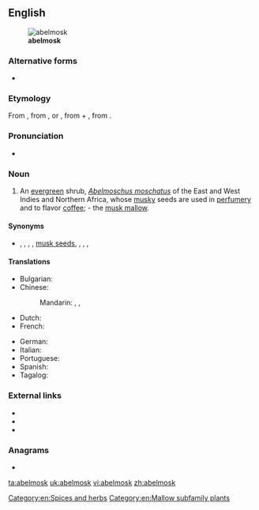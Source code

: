 ==English==
[[File:Abelmoschus moschatus Plant.jpg|thumb|'''abelmosk''']]

===Alternative forms===
* {{l|en|abelmusk}}

===Etymology===
From {{etyl|NL.|en}} {{m|la|Abelmoschus|abelmoschus}}, from {{etyl|ar|en}} {{m|ar|أَبُو المِسْك||father of musk}}, or {{m|ar|حَبّ المِسْك||grain of musk}}, from {{m|ar|حَبّ||grain}} + {{m|ar|مِسْك}}, from {{etyl|fa|en}} {{m|fa|مشک|tr=mošk}}.

===Pronunciation===
* {{a|US}} {{IPA|/ˈeɪ.bəlˌmɑsk/|lang=en}}

===Noun===
{{en-noun}}

# An [[evergreen]] shrub, ''[[Abelmoschus moschatus]]'' of the East and West Indies and Northern Africa, whose [[musky]] seeds are used in [[perfumery]] and to flavor [[coffee]]; - the [[musk mallow]].

====Synonyms====
* {{sense|Abelmoschus moschatus}} {{vern|ambrette seeds}}, {{vern|annual hibiscus}}, {{vern|muskdana}}, {{vern|musk okra}}, [[musk seed]]s, {{vern|ornamental okra}}, {{vern|rose mallow seeds}}, {{vern|tropical jewel hibiscus}}, {{vern|Yorka okra}}

====Translations====
{{trans-top|evergreen shrub}}
* Bulgarian: {{t|bg|мускусен слез}}
* Chinese:
*: Mandarin: {{t|cmn|黄葵|tr=huángkuí|sc=Hani}}, {{t|cmn|麝香槿|tr=shèxiāngjǐn|sc=Hani}}, {{t|cmn|香葵|tr=xiāngkuí|sc=Hani}}
* Dutch: {{t|nl|abelmos|m}}
* French: {{t+|fr|ambrette|f}}
{{trans-mid}}
* German: {{t+|de|Abelmoschus|m}}
* Italian: {{t|it|abelmosco|m}}
* Portuguese: {{t|pt|abelmosco|m}}
* Spanish: {{t+|es|abelmosco|m}}
* Tagalog: {{t|tl|kastuli|sc=Hani}}
{{trans-bottom}}

===External links===
* {{pedia|Abelmoschus moschatus|i=1}}
* {{specieslite|Abelmoschus moschatus|i=1}}
* {{comcatlite|Abelmoschus moschatus|i=1}}

===Anagrams===
* {{l|en|smokable}}

[[Category:en:Spices and herbs]]
[[Category:en:Mallow subfamily plants]]

[[ta:abelmosk]]
[[uk:abelmosk]]
[[vi:abelmosk]]
[[zh:abelmosk]]